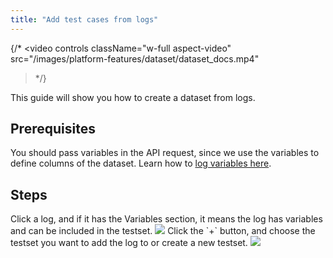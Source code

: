 ```yaml
---
title: "Add test cases from logs"
---
```


{/* <video
  controls
  className="w-full aspect-video"
  src="/images/platform-features/dataset/dataset_docs.mp4"
></video> */}

This guide will show you how to create a dataset from logs.

## Prerequisites
You should pass variables in the API request, since we use the variables to define columns of the dataset. Learn how to [log variables here](/features/monitoring/log-prompt-variable).

## Steps
<Steps>
<Step title="Choose the logs you want to include in the testset">
Click a log, and if it has the Variables section, it means the log has variables and can be included in the testset.
<Frame>
<img src="https://keywordsai-static.s3.us-east-1.amazonaws.com/docs/evaluations/logs-variables.png" />
</Frame>
</Step>
<Step title="Bring the log to the testset">
Click the `+` button, and choose the testset you want to add the log to or create a new testset.
<Frame>
<img src="https://keywordsai-static.s3.us-east-1.amazonaws.com/docs/evaluations/log-to-testsets.png" />
</Frame>
</Step>
</Steps>

